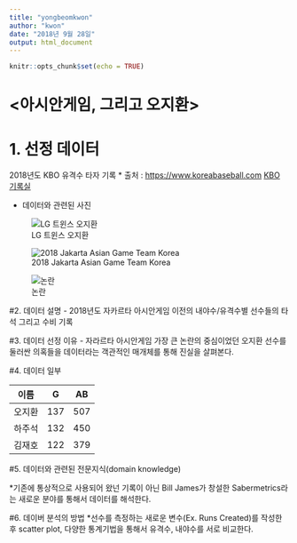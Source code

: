 ```yaml
---
title: "yongbeomkwon"
author: "kwon"
date: "2018년 9월 28일"
output: html_document
---
```


```r
knitr::opts_chunk$set(echo = TRUE)
```

# <아시안게임, 그리고 오지환>
 
# 1. 선정 데이터

2018년도 KBO 유격수 타자 기록
* 출처 : <https://www.koreabaseball.com>
[KBO 기록실](https://www.koreabaseball.com)

* 데이터와 관련된 사진

![LG 트윈스 오지환](https://www.koreabaseball.com/file/person/middle/2018/79109.jpg)

![2018 Jakarta Asian Game Team Korea](https://www.koreabaseball.com/FILE/pressbox/images/2018/8/%ed%99%88%ed%8e%98%ec%9d%b4%ec%a7%80%ec%9a%a9%ec%b5%9c%ec%a2%85.jpg)

![논란](https://i.ytimg.com/vi/0fnUtNakOtk/hqdefault.jpg)

#2. 데이터 설명
- 2018년도 자카르타 아시안게임 이전의 내야수/유격수별 선수들의 타석 그리고 수비 기록


#3. 데이터 선정 이유
- 자라르타 아시안게임 가장 큰 논란의 중심이었던 오지환 선수를 둘러싼 의혹들을 데이터라는 객관적인 매개체를 통해 진실을 살펴본다.


#4. 데이터 일부

|  이름 | G  |  AB |
|:-:|:-:|:-:|
| 오지환  |  137 | 507  |
|  하주석| 132  |  450 |
| 김재호  |  122 |  379 |

#5. 데이터와 관련된 전문지식(domain knowledge)

*기존에 통상적으로 사용되어 왔넌 기록이 아닌 Bill James가 창설한 Sabermetrics라는 새로운 분야를 통해서 데이터를 해석한다.


#6. 데이버 분석의 방법
*선수를 측정하는 새로운 변수(Ex. Runs Created)를 작성한 후 scatter plot, 다양한 통계기법을 통해서 유격수, 내야수를 서로 비교한다.


